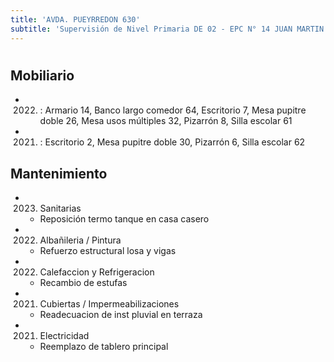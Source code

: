 ```yaml
---
title: 'AVDA. PUEYRREDON 630'
subtitle: 'Supervisión de Nivel Primaria DE 02 - EPC N° 14 JUAN MARTIN DE PUEYRREDON - EPA N° 14 JUAN MARTIN DE PUEYRREDON'
---
```


#


## Mobiliario

*  (2022) : Armario 14, Banco largo comedor 64, Escritorio 7, Mesa pupitre doble 26, Mesa usos múltiples 32, Pizarrón 8, Silla escolar 61 

*  (2021) : Escritorio 2, Mesa pupitre doble 30, Pizarrón 6, Silla escolar 62 





## Mantenimiento

*  (2023) Sanitarias 
    + Reposición termo tanque en casa casero

*  (2022) Albañileria / Pintura 
    + Refuerzo estructural losa y vigas

*  (2022) Calefaccion y Refrigeracion 
    + Recambio de estufas

*  (2021) Cubiertas / Impermeabilizaciones 
    + Readecuacion de inst pluvial en terraza

*  (2021) Electricidad 
    + Reemplazo de tablero principal




